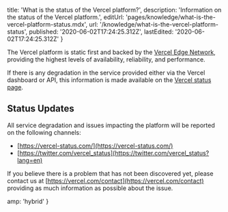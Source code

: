 
  title: 'What is the status of the Vercel platform?',
  description: 'Information on the status of the Vercel platform.',
  editUrl: 'pages/knowledge/what-is-the-vercel-platform-status.mdx',
  url: '/knowledge/what-is-the-vercel-platform-status',
  published: '2020-06-02T17:24:25.312Z',
  lastEdited: '2020-06-02T17:24:25.312Z'
}

The Vercel platform is static first and backed by the [Vercel Edge Network](/edge-network), providing the highest levels of availability, reliability, and performance.

If there is any degradation in the service provided either via the Vercel dashboard or API, this information is made available on the [Vercel status page](https://vercel-status.com).

## Status Updates

All service degradation and issues impacting the platform will be reported on the following channels:

- [https://vercel-status.com/](https://vercel-status.com/)
- [https://twitter.com/vercel_status](https://twitter.com/vercel_status?lang=en)

If you believe there is a problem that has not been discovered yet, please contact us at [https://vercel.com/contact](https://vercel.com/contact) providing as much information as possible about the issue.


  amp: 'hybrid'
}
